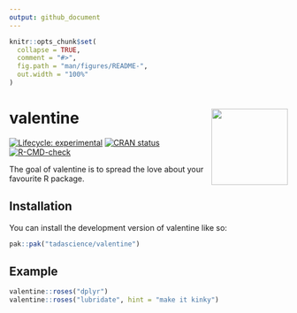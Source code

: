 ```yaml
---
output: github_document
---
```


<!-- README.md is generated from README.Rmd. Please edit that file -->

```r
knitr::opts_chunk$set(
  collapse = TRUE,
  comment = "#>",
  fig.path = "man/figures/README-",
  out.width = "100%"
)
```

# valentine <a href="https://valentine.tada.science"><img src="man/figures/logo.png" align="right" height="138" /></a>

<!-- badges: start -->
[![Lifecycle: experimental](https://img.shields.io/badge/lifecycle-experimental-orange.svg)](https://lifecycle.r-lib.org/articles/stages.html#experimental)
[![CRAN status](https://www.r-pkg.org/badges/version/valentine)](https://CRAN.R-project.org/package=valentine)
[![R-CMD-check](https://github.com/tadascience/valentine/actions/workflows/R-CMD-check.yaml/badge.svg)](https://github.com/tadascience/valentine/actions/workflows/R-CMD-check.yaml)
<!-- badges: end -->

The goal of valentine is to spread the love about your 
favourite R package. 

## Installation

You can install the development version of valentine like so:

``` r
pak::pak("tadascience/valentine")
```

## Example

```r
valentine::roses("dplyr")
valentine::roses("lubridate", hint = "make it kinky")
```
